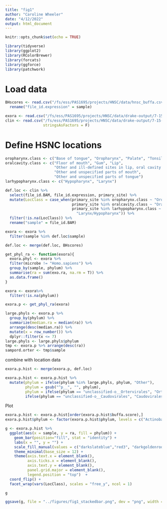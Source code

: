 ```yaml
---
title: "fig1"
author: "Caroline Wheeler"
date: "4/12/2022"
output: html_document
---
```


```r
knitr::opts_chunk$set(echo = TRUE)

library(tidyverse)
library(ggplot2)
library(RColorBrewer)
library(forcats)
library(ggforce)
library(patchwork)
```

# Load data

```r
BHscores <- read.csv("/fs/ess/PAS1695/projects/HNSC/data/hnsc_buffa.csv") %>%
  rename("file_id.expression" = sample)

exora <- read.csv("/fs/ess/PAS1695/projects/HNSC/data/drake-output/7-15-2021/7-15-2021_tcga_exora-with-taxonomy.csv", stringsAsFactors = F)
clin <- read.csv("/fs/ess/PAS1695/projects/HNSC/data/drake-output/7-15-2021/7-15-2021_tcga_clinical.csv", 
                 stringsAsFactors = F) 
```


# Define HSNC locations

```r
oropharynx.class <- c("Base of tongue", "Oropharynx", "Palate", "Tonsil")
oralcavity.class <- c("Floor of mouth", "Gum", "Lip",
                      "Other and ill-defined sites in lip, oral cavity and pharynx",
                      "Other and unspecified parts of mouth",
                      "Other and unspecified parts of tongue")
larhypopharynx.class <- c("Hypopharynx", "Larynx")

def.loc <- clin %>%
  select(file_id.BAM, file_id.expression, primary_site) %>%
  mutate(LocClass = case_when(primary_site %in% oropharynx.class ~ "Oropharynx",
                              primary_site %in% oralcavity.class ~ "Oral Cavity",
                              primary_site %in% larhypopharynx.class ~
                                "Larynx/Hypopharynx")) %>%
  filter(!is.na(LocClass)) %>%
  rename("sample" = file_id.BAM)

exora <- exora %>%
  filter(sample %in% def.loc$sample)

def.loc <- merge(def.loc, BHscores)
```


```r
get_phyl_ra <- function(exora){
  exora.phyl <- exora %>%
  filter(microbe != "Homo.sapiens") %>%
  group_by(sample, phylum) %>%
  summarise(ra = sum(exo.ra, na.rm = T)) %>%
  as.data.frame()
}
```

```r
exora <- exora%>%
  filter(!is.na(phylum))

exora.p <- get_phyl_ra(exora)

large.phyls <- exora.p %>% 
  group_by(phylum) %>%
  summarize(median.ra = median(ra)) %>%
  arrange(desc(median.ra)) %>%
  mutate(x = row_number()) %>%
  dplyr::filter(x <= 7)
large.phyls <- large.phyls$phylum
tmp <- exora.p %>% arrange(desc(ra))
sampord.orter <- tmp$sample
```

combine with location data
```r
exora.p.hist <- merge(exora.p, def.loc)
```

```r
exora.p.hist <- exora.p.hist %>%
  mutate(phylum = ifelse(phylum %in% large.phyls, phylum, "Other"),
         phylum = gsub("^p__", "", phylum),
         phylum = ifelse(phylum == "unclassified-o__Ortervirales", "Ortervirales", 
         ifelse(phylum == "unclassified-o__Caudovirales", "Caudovirales", phylum)))
```


Plot
```r
exora.p.hist <- exora.p.hist[order(exora.p.hist$buffa.score),]
exora.p.hist$phylum <- factor(exora.p.hist$phylum, levels = c("Actinobacteria", "Apicomplexa", "Caudovirales", "Firmicutes", "Ortervirales", "Proteobacteria", "Streptophyta", "Other"))

g <- exora.p.hist %>% 
  ggplot(aes(x = sample, y = ra, fill = phylum)) +
    geom_bar(position="fill", stat = "identity") +
    labs(x = "", y = "") +
    scale_fill_manual(values = c("darkslateblue","red3", "darkgoldenrod2", "darkgreen", "darkorange4","salmon2", "cornflowerblue", "deeppink4" ,"cyan4", "salmon2"), name = "Taxa") +
    theme_minimal(base_size = 12) +
    theme(axis.text.x = element_blank(), 
          axis.ticks.x = element_blank(),
          axis.text.y = element_blank(),
          panel.grid.major = element_blank(),
          legend.position = "top")  +
  coord_flip() +
  facet_wrap(vars(LocClass), scales = "free_y", ncol = 1)

g

ggsave(g, file = "../figures/fig1_stackedbar.png", dev = "png", width = 13, height = 13)
```





